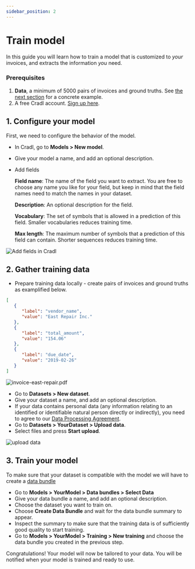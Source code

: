 ```yaml
---
sidebar_position: 2
---
```



# Train model
In this guide you will learn how to train a model that is customized to *your* invoices, and extracts the information *you* need.

### Prerequisites
1. **Data**, a minimum of 5000 pairs of invoices and ground truths. See [the next section](#2.-gather-training-data) for a concrete example.
2. A free Cradl account. [Sign up here](https://cradl.ai).

## 1. Configure your model
First, we need to configure the behavior of the model.
 - In Cradl, go to **Models > New model**.
 - Give your model a name, and add an optional description.
 - Add fields

   **Field name**: The name of the field you want to extract. You are free to choose any name you like for your field, but keep in mind that the field names need to match the names in your dataset.

   **Description**: An optional description for the field.

   **Vocabulary**: The set of symbols that is allowed in a prediction of this field. Smaller vocabularies reduces training time.

   **Max length**: The maximum number of symbols that a prediction of this field can contain. Shorter sequences reduces training time.

![Add fields in Cradl](/img/use-cases/fields.png)

## 2. Gather training data
- Prepare training data locally - create pairs of invoices and ground truths as examplified below.


<Tabs>
<TabItem value="ground-truth" label="invoice-east-repair.json - Ground Truth" default>

```json
[
   {
      "label": "vendor_name",
      "value": "East Repair Inc."
   },
   {
      "label": "total_amount",
      "value": "154.06"
   },
   {
      "label": "due_date",
      "value": "2019-02-26"
   }
]
```

</TabItem>
<TabItem value="document" label="invoice-east-repair.pdf - Invoice">

![invoice-east-repair.pdf](/img/use-cases/invoice-sample-01.png)

</TabItem>
</Tabs>

- Go to **Datasets > New dataset**.
- Give your dataset a name, and add an optional description.
- If your data contains personal data (any information relating to an identified or identifiable natural person directly or indirectly), you need to agree to our [Data Processing Agreement](../administration/legal.md).
- Go to **Datasets > YourDataset > Upload data**.
- Select files and press **Start upload**.

![upload data](/img/upload-data-app/upload-documents-cradl-1.png)

## 3. Train your model
To make sure that your dataset is compatible with the model we will have to create a [data bundle](../concepts/training-data.mdx)

- Go to **Models > YourModel > Data bundles > Select Data**
- Give your data bundle a name, and add an optional description.
- Choose the dataset you want to train on.
- Choose **Create Data Bundle** and wait for the data bundle summary to appear.
- Inspect the summary to make sure that the training data is of sufficiently good quality to start training.
- Go to **Models > YourModel > Training > New training** and choose the data bundle you created in the previous step.

Congratulations! Your model will now be tailored to your data.
You will be notified when your model is trained and ready to use.

